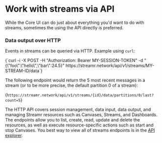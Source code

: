 
# Work with streams via API

While the Core UI can do just about everything you'd want to do with streams, sometimes the using the API directly is preferred.

### Data output over HTTP

Events in streams can be queried via HTTP. Example using `curl`:

<CodeSnippet language="bash">
    {`curl -i -X POST -H "Authorization: Bearer MY-SESSION-TOKEN" -d "{\"foo\":\"hello\",\"bar\":24.5}" https://streamr.network/api/v1/streams/MY-STREAM-ID/data`}
</CodeSnippet>

The following endpoint would return the 5 most recent messages in a stream (or to be more precise, the default partition 0 of a stream):

<CodeSnippet language="json">{`https://streamr.network/api/v1/streams/{id}/data/partitions/0/last?count=5`}</CodeSnippet>

The HTTP API covers session management, data input, data output, and managing Streamr resources such as Canvases, Streams, and Dashboards. The endpoints allow you to list, create, read, update and delete the resources, as well as execute resource-specific actions such as start and stop Canvases. You best way to view all of streams endpoints is in the <a href="https://api-explorer.streamr.com" target="_blank">API explorer</a>.
